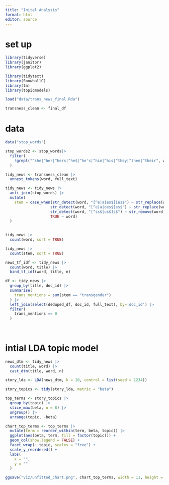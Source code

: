 ```yaml
---
title: "Inital Analysis"
format: html
editor: source
---
```

# set up
```r
library(tidyverse)
library(janitor)
library(ggplot2)

library(tidytext)
library(SnowballC)
library(tm)
library(topicmodels)

```


```r
load("data/trans_news_final.Rda")

transness_clean <- final_df
```

# data
```r
data("stop_words")

stop_words2 <- stop_words|>
  filter(
    !grepl("^she|^her|^hers|^he$|^he's|^him|^his|^they|^them|^their", word)
  )
```

```r
tidy_news <- transness_clean |>
  unnest_tokens(word, full_text)

```

```r
tidy_news <- tidy_news |>
  anti_join(stop_words) |>
  mutate(
    stem = case_when(str_detect(word, "[^e|aies$]ies$") ~ str_replace(word, "ies$", "y"),
                    str_detect(word, "[^e|a|oes$]es$") ~ str_replace(word, "es$", "e"),
                    str_detect(word, "[^ss$|us$]s$") ~ str_remove(word, "s$"),
                    TRUE ~ word)
  )
  
```

```r
tidy_news |>
  count(word, sort = TRUE)

tidy_news |>
  count(stem, sort = TRUE)
```

```r
news_tf_idf <- tidy_news |>
  count(word, title) |> 
  bind_tf_idf(word, title, n)
```

```r
df <- tidy_news |>
  group_by(title, doc_id) |>
  summarise(
    trans_mentions = sum(stem == "transgender")
  ) |> 
  left_join(select(deduped_df, doc_id, full_text), by='doc_id') |>
  filter(
    trans_mentions == 0 
  )
  
  
```


# intial LDA topic model
```r
news_dtm <- tidy_news |>
  count(title, word) |>
  cast_dtm(title, word, n)
```

```r
story_lda <- LDA(news_dtm, k = 10, control = list(seed = 1234))
```

```r
story_topics <- tidy(story_lda, matric = "beta")
```

```r
top_terms <- story_topics |>
  group_by(topic) |>
  slice_max(beta, n = 8) |>
  ungroup() |>
  arrange(topic, -beta)
```

```r
chart_top_terms <- top_terms |>
  mutate(term = reorder_within(term, beta, topic)) |>
  ggplot(aes(beta, term, fill = factor(topic))) +
  geom_col(show.legend = FALSE) +
  facet_wrap(~ topic, scales = "free") +
  scale_y_reordered() +
  labs(
    x = "",
    y = ""
  )
```

```r
ggsave("viz/unfitted_chart.png", chart_top_terms, width = 11, height = 7)
```
